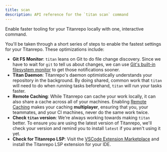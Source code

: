 ```yaml
---
title: scan
description: API reference for the `titan scan` command
---
```


Enable faster tooling for your Titanrepo locally with one, interactive command.

You'll be taken through a short series of steps to enable the fastest settings for your Titanrepo. These optimizations include:

- **Git FS Monitor**: `titan` leans on Git to do file change discovery. Since we have to wait for `git` to tell us about changes, we can use [Git's built-in filesystem monitor](https://git-scm.com/docs/git-fsmonitor--daemon) to get those notifications sooner.
- **Titan Daemon**: Titanrepo's daemon optimistically understands your repository in the background. By doing shared, common work that `titan` will need to do when running tasks beforehand, `titan` will run your tasks faster.
- **Remote Caching**: While Titanrepo can cache your work locally, it can also share a cache across all of your machines. Enabling [Remote Caching](/repo/docs/core-concepts/remote-caching) makes your caching **multiplayer**, ensuring that you, your teammates, and your CI machines, never do the same work twice.
- **Check `titan` version**: We're always working towards making `titan` better. To ensure you are using the latest version of Titanrepo, we'll check your version and remind you to install `latest` if you aren't using it yet.
- **Check for Titanrepo LSP**:
  Visit the [VSCode Extension Marketplace](https://marketplace.visualstudio.com/items?itemName=Vercel.titan-vsc) and install the Titanrepo LSP extension for your IDE.
